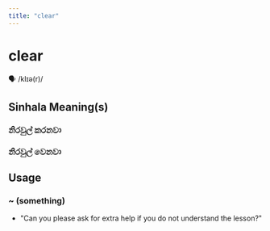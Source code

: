 ```yaml
---
title: "clear"
---
```


# clear

🗣️ /klɪə(r)/

## Sinhala Meaning(s)

### නිරවුල් කරනවා
### නිරවුල් වෙනවා

## Usage

### ~ (something)

- "Can you please ask for extra help if you do not understand the lesson?" 

